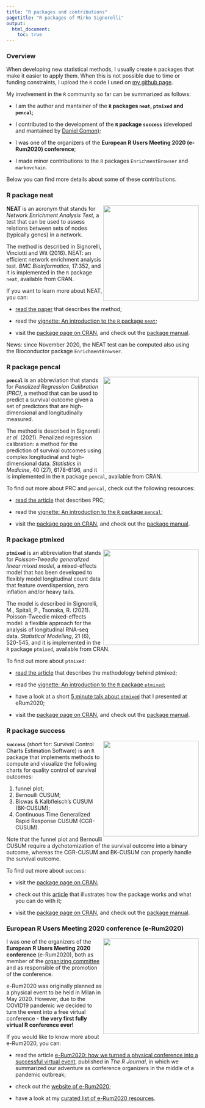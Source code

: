 ---
title: "R packages and contributions"
pagetitle: "R packages of Mirko Signorelli"
output:
  html_document:
    toc: true
---

### Overview

When developing new statistical methods, I usually create `R` packages that make it easier to apply them. When this is not possible due to time or funding constraints, I upload the `R` code I used on [my github page](https://github.com/mirkosignorelli).

My involvement in the `R` community so far can be summarized as follows:

* I am the author and mantainer of the **`R` packages `neat`, `ptmixed` and `pencal`**;

* I contributed to the development of the **`R` package `success`** (developed and mantained by [Daniel Gomon](https://github.com/d-gomon));

* I was one of the organizers of the **European R Users Meeting 2020 (e-Rum2020) conference**;

* I made minor contributions to the `R` packages `EnrichmentBrowser` and `markovchain`.

Below you can find more details about some of these contributions.

### R package neat

<img src="https://user-images.githubusercontent.com/20061736/81393545-d662c680-9120-11ea-9963-a737f963bd8d.png" align="right" alt="" width="250" />

**NEAT** is an acronym that stands for *Network Enrichment Analysis Test*, a test that can be used to assess relations between sets of nodes (typically genes) in a network.

The method is described in Signorelli, Vinciotti and Wit (2016). NEAT: an efficient network enrichment analysis test. *BMC Bioinformatics*, 17:352, and it is implemented in the `R` package `neat`, available from CRAN.

If you want to learn more about NEAT, you can:

* [read the paper](https://bmcbioinformatics.biomedcentral.com/articles/10.1186/s12859-016-1203-6) that describes the method;

* read the [vignette: An introduction to the `R` package `neat`](https://cran.r-project.org/web/packages/neat/vignettes/neat.html);

* visit the [package page on CRAN](https://cran.r-project.org/web/packages/neat/), and check out the [package manual](https://cran.r-project.org/web/packages/neat/neat.pdf).

News: since November 2020, the NEAT test can be computed also using the Bioconductor package `EnrichmentBrowser`.

### R package pencal

<img src="https://user-images.githubusercontent.com/20061736/162180793-072613f0-a93e-4ef6-b0c4-b8d8a45d770a.png" align="right" alt="" width="250" />

**`pencal`** is an abbreviation that stands for *Penalized Regression Calibration (PRC)*, a method that can be used to predict a survival outcome given a set of predictors that are high-dimensional and longitudinally measured.

The method is described in Signorelli *et al.* (2021). Penalized regression calibration: a method for the prediction of survival outcomes using complex longitudinal and high-dimensional data. *Statistics in Medicine*, 40 (27), 6178-6196, and it is implemented in the `R` package `pencal`, available from CRAN.

To find out more about PRC and `pencal`, check out the following resources:

* [read the article](https://doi.org/10.1002/sim.9178) that describes PRC;

* read the [vignette: An introduction to the `R` package `pencal`](https://cran.r-project.org/web/packages/pencal/vignettes/pencal-vignette.html);

* visit the [package page on CRAN](https://cran.r-project.org/web/packages/pencal), and check out the [package manual](https://cran.r-project.org/web/packages/pencal/pencal.pdf).

### R package ptmixed

<img src="https://user-images.githubusercontent.com/20061736/84284787-f3821f00-ab3c-11ea-85a7-220982ce518c.png" align="right" alt="" width="250" />

**`ptmixed`** is an abbreviation that stands for *Poisson-Tweedie generalized linear mixed model*, a mixed-effects model that has been developed to flexibly model longitudinal count data that feature overdispersion, zero inflation and/or heavy tails. 

The model is described in Signorelli, M., Spitali, P., Tsonaka, R. (2021). Poisson-Tweedie mixed-effects model: a flexible approach for the analysis of longitudinal RNA-seq data. *Statistical Modelling*, 21 (6), 520-545, and it is implemented in the `R` package `ptmixed`, available from CRAN.

To find out more about `ptmixed`:

* [read the article](https://journals.sagepub.com/doi/10.1177/1471082X20936017) that describes the methodology behind ptmixed;

* read the [vignette: An introduction to the `R` package `ptmixed`](https://cran.r-project.org/web/packages/ptmixed/vignettes/Overview_functionalities_ptmixed.html);

* have a look at a short [5 minute talk about `ptmixed`](https://www.youtube.com/watch?v=79lUgThZ4HE&t=738s) that I presented at eRum2020;

* visit the [package page on CRAN](https://cran.r-project.org/web/packages/ptmixed), and check out the [package manual](https://cran.r-project.org/web/packages/ptmixed/ptmixed.pdf).

### R package success

<img src="https://user-images.githubusercontent.com/20061736/178921364-986c04b3-71ec-4cbe-8e46-2c36ede13a7c.png" align="right" alt="" width="250" />

**`success`** (short for: Survival Control Charts Estimation Software) is an `R` package that implements methods to compute and visualize the following charts for quality control of survival outcomes:

1. funnel plot;
2. Bernoulli CUSUM;
3. Biswas & Kalbfleisch's CUSUM (BK-CUSUM);
4. Continuous Time Generalized Rapid Response CUSUM (CGR-CUSUM).

Note that the funnel plot and Bernoulli CUSUM require a dychotomization of the survival outcome into a binary outcome, whereas the CGR-CUSUM and BK-CUSUM can properly handle the survival outcome.

To find out more about `success`:

* visit the [package page on CRAN](https://cran.r-project.org/web/packages/success);

* check out this [article](https://arxiv.org/abs/2302.07658) that illustrates how the package works and what you can do with it;

* visit the [package page on CRAN](https://cran.r-project.org/web/packages/success), and check out the [package manual](https://cran.r-project.org/web/packages/success/success.pdf).

### European R Users Meeting 2020 conference (e-Rum2020)

<img src="https://user-images.githubusercontent.com/20061736/84913063-626df380-b0ba-11ea-8781-dbff9962e2c0.png" align="right" alt="" width="250" />

I was one of the organizers of the **European R Users Meeting 2020 conference** (e-Rum2020), both as member of the [organizing committee](https://2020.erum.io/about/organizers) and as responsible of the promotion of the conference. 

e-Rum2020 was originally planned as a physical event to be held in Milan in May 2020. However, due to the COVID19 pandemic we decided to turn the event into a free virtual conference - **the very first fully virtual R conference ever!**

If you would like to know more about e-Rum2020, you can:

* read the article [e-Rum2020: how we turned a physical conference into a successful virtual event](https://journal.r-project.org/archive/2020-2/erum.pdf), published in *The R Journal*, in which we summarized our adventure as conference organizers in the middle of a pandemic outbreak;

* check out the [website of e-Rum2020](https://2020.erum.io/);

* have a look at my [curated list of e-Rum2020 resources](https://github.com/mirkosignorelli/erum2020).

<!---
### R code used in methodological publications

* [Code for Signorelli et al. (2021)](https://github.com/mirkosignorelli/pencal), Statistics in Medicine

* [Code for Signorelli and Cutillo (2021)](https://github.com/mirkosignorelli/csv), Computational Statistics

* [Code for Signorelli, Spitali and Tsonaka (2021)](https://github.com/mirkosignorelli/ptmixed), Statistical Modelling

* [Code for Signorelli and Wit (2020)](https://github.com/mirkosignorelli/clustering-populations-of-networks), Statistical Modelling

* [Code for Signorelli and Wit (2018)](https://github.com/mirkosignorelli/penalized-blockmodels), JRSS-C

* [Code for Signorelli, Vinciotti and Wit (2016)](https://github.com/mirkosignorelli/neat), BMC Bioinformatics
-->


<!-- the part below is a fix to the menu not displaying properly
on the mobile version -->
<script src="https://code.jquery.com/jquery-3.3.1.slim.min.js" integrity="sha384-q8i/X+965DzO0rT7abK41JStQIAqVgRVzpbzo5smXKp4YfRvH+8abtTE1Pi6jizo" crossorigin="anonymous"></script>
<script src="https://cdn.jsdelivr.net/npm/popper.js@1.14.7/dist/umd/popper.min.js" integrity="sha384-UO2eT0CpHqdSJQ6hJty5KVphtPhzWj9WO1clHTMGa3JDZwrnQq4sF86dIHNDz0W1" crossorigin="anonymous"></script>
<script src="https://cdn.jsdelivr.net/npm/bootstrap@4.3.1/dist/js/bootstrap.min.js" integrity="sha384-JjSmVgyd0p3pXB1rRibZUAYoIIy6OrQ6VrjIEaFf/nJGzIxFDsf4x0xIM+B07jRM" crossorigin="anonymous"></script>
